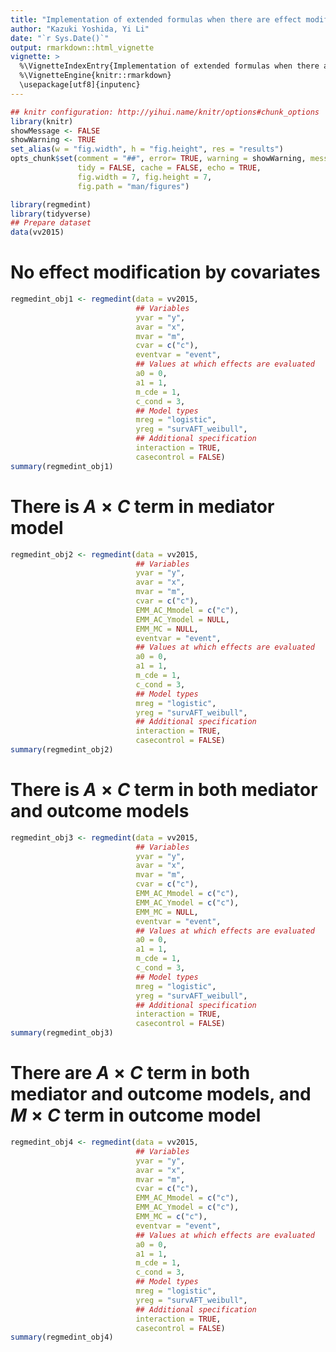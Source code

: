 ```yaml
---
title: "Implementation of extended formulas when there are effect modifiers"
author: "Kazuki Yoshida, Yi Li"
date: "`r Sys.Date()`"
output: rmarkdown::html_vignette
vignette: >
  %\VignetteIndexEntry{Implementation of extended formulas when there are effect modifiers}
  %\VignetteEngine{knitr::rmarkdown}
  \usepackage[utf8]{inputenc}
---
```


```r
## knitr configuration: http://yihui.name/knitr/options#chunk_options
library(knitr)
showMessage <- FALSE
showWarning <- TRUE
set_alias(w = "fig.width", h = "fig.height", res = "results")
opts_chunk$set(comment = "##", error= TRUE, warning = showWarning, message = showMessage,
               tidy = FALSE, cache = FALSE, echo = TRUE,
               fig.width = 7, fig.height = 7,
               fig.path = "man/figures")
```


```r
library(regmedint)
library(tidyverse)
## Prepare dataset
data(vv2015)
```

# No effect modification by covariates
```r
regmedint_obj1 <- regmedint(data = vv2015,
                            ## Variables
                            yvar = "y",
                            avar = "x",
                            mvar = "m",
                            cvar = c("c"),
                            eventvar = "event",
                            ## Values at which effects are evaluated
                            a0 = 0,
                            a1 = 1,
                            m_cde = 1,
                            c_cond = 3,
                            ## Model types
                            mreg = "logistic",
                            yreg = "survAFT_weibull",
                            ## Additional specification
                            interaction = TRUE,
                            casecontrol = FALSE)
summary(regmedint_obj1)
```




# There is $A\times C$ term in mediator model 
```r
regmedint_obj2 <- regmedint(data = vv2015,
                            ## Variables
                            yvar = "y",
                            avar = "x",
                            mvar = "m",
                            cvar = c("c"),
                            EMM_AC_Mmodel = c("c"),
                            EMM_AC_Ymodel = NULL,
                            EMM_MC = NULL,
                            eventvar = "event",
                            ## Values at which effects are evaluated
                            a0 = 0,
                            a1 = 1,
                            m_cde = 1,
                            c_cond = 3,
                            ## Model types
                            mreg = "logistic",
                            yreg = "survAFT_weibull",
                            ## Additional specification
                            interaction = TRUE,
                            casecontrol = FALSE)
summary(regmedint_obj2)
```




# There is $A\times C$ term in both mediator and outcome models
```r
regmedint_obj3 <- regmedint(data = vv2015,
                            ## Variables
                            yvar = "y",
                            avar = "x",
                            mvar = "m",
                            cvar = c("c"),
                            EMM_AC_Mmodel = c("c"),
                            EMM_AC_Ymodel = c("c"),
                            EMM_MC = NULL,
                            eventvar = "event",
                            ## Values at which effects are evaluated
                            a0 = 0,
                            a1 = 1,
                            m_cde = 1,
                            c_cond = 3,
                            ## Model types
                            mreg = "logistic",
                            yreg = "survAFT_weibull",
                            ## Additional specification
                            interaction = TRUE,
                            casecontrol = FALSE)
summary(regmedint_obj3)
```




# There are $A\times C$ term in both mediator and outcome models, and $M\times C$ term in outcome model
```r
regmedint_obj4 <- regmedint(data = vv2015,
                            ## Variables
                            yvar = "y",
                            avar = "x",
                            mvar = "m",
                            cvar = c("c"),
                            EMM_AC_Mmodel = c("c"),
                            EMM_AC_Ymodel = c("c"),
                            EMM_MC = c("c"),
                            eventvar = "event",
                            ## Values at which effects are evaluated
                            a0 = 0,
                            a1 = 1,
                            m_cde = 1,
                            c_cond = 3,
                            ## Model types
                            mreg = "logistic",
                            yreg = "survAFT_weibull",
                            ## Additional specification
                            interaction = TRUE,
                            casecontrol = FALSE)
summary(regmedint_obj4)
```



